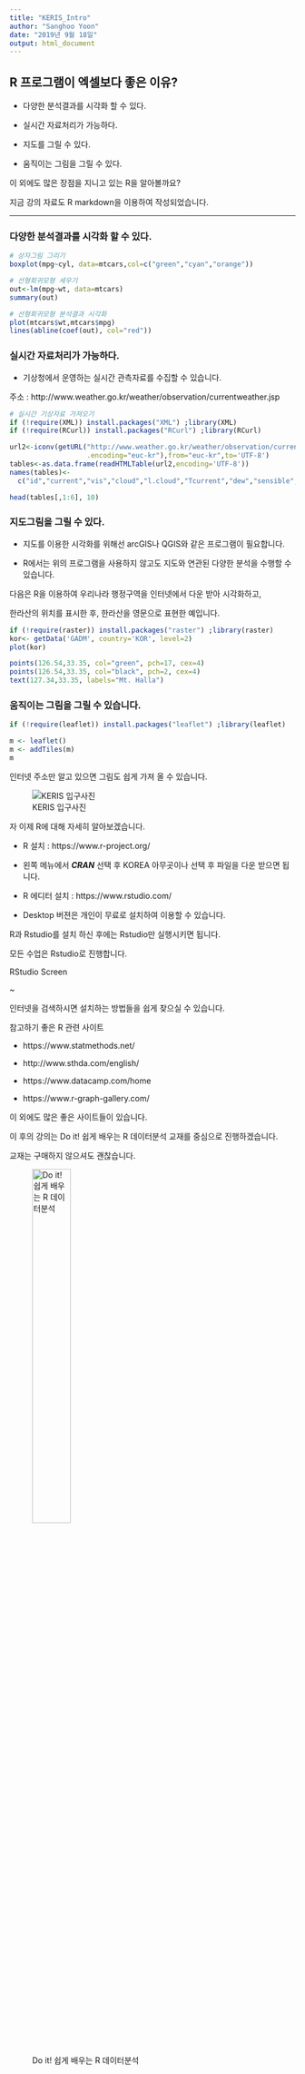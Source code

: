 ```yaml
---
title: "KERIS_Intro"
author: "Sanghoo Yoon"
date: "2019년 9월 18일"
output: html_document
---
```


## R 프로그램이 엑셀보다 좋은 이유?

* 다양한 분석결과를 시각화 할 수 있다.

* 실시간 자료처리가 가능하다.

* 지도를 그릴 수 있다.

* 움직이는 그림을 그릴 수 있다. 

이 외에도 많은 장점을 지니고 있는 R을 알아볼까요?

지금 강의 자료도 R markdown을 이용하여 작성되었습니다. 

---
### 다양한 분석결과를 시각화 할 수 있다. 
 
```r
# 상자그림 그리기
boxplot(mpg~cyl, data=mtcars,col=c("green","cyan","orange"))

# 선형회귀모형 세우기
out<-lm(mpg~wt, data=mtcars)
summary(out)

# 선형회귀모형 분석결과 시각화
plot(mtcars$wt,mtcars$mpg)
lines(abline(coef(out), col="red"))
```

### 실시간 자료처리가 가능하다. 

* 기상청에서 운영하는 실시간 관측자료를 수집할 수 있습니다.

주소 : http://www.weather.go.kr/weather/observation/currentweather.jsp

```r
# 실시간 기상자료 가져오기
if (!require(XML)) install.packages("XML") ;library(XML)
if (!require(RCurl)) install.packages("RCurl") ;library(RCurl)

url2<-iconv(getURL("http://www.weather.go.kr/weather/observation/currentweather.jsp",
                   .encoding="euc-kr"),from="euc-kr",to='UTF-8')
tables<-as.data.frame(readHTMLTable(url2,encoding='UTF-8'))
names(tables)<-
  c("id","current","vis","cloud","l.cloud","Tcurrent","dew","sensible","prec","rh","dir","ws","hpa")

head(tables[,1:6], 10)
```

### 지도그림을 그릴 수 있다. 

* 지도를 이용한 시각화를 위해선 arcGIS나 QGIS와 같은 프로그램이 필요합니다.

* R에서는 위의 프로그램을 사용하지 않고도 지도와 연관된 다양한 분석을 수행할 수 있습니다.

다음은 R을 이용하여 우리나라 행정구역을 인터넷에서 다운 받아 시각화하고,

한라산의 위치를 표시한 후, 한라산을 영문으로 표현한 예입니다. 

```r
if (!require(raster)) install.packages("raster") ;library(raster)
kor<- getData('GADM', country='KOR', level=2)
plot(kor)

points(126.54,33.35, col="green", pch=17, cex=4)
points(126.54,33.35, col="black", pch=2, cex=4)
text(127.34,33.35, labels="Mt. Halla")
```

###  움직이는 그림을 그릴 수 있습니다.

```r
if (!require(leaflet)) install.packages("leaflet") ;library(leaflet)

m <- leaflet()
m <- addTiles(m)
m
```

인터넷 주소만 알고 있으면 그림도 쉽게 가져 올 수 있습니다.

![KERIS 입구사진](https://upload.wikimedia.org/wikipedia/commons/thumb/5/55/KERIS_Logo.jpg/230px-KERIS_Logo.jpg)


자 이제 R에 대해 자세히 알아보겠습니다.

- R 설치 : https://www.r-project.org/

* 왼쪽 메뉴에서 ***CRAN*** 선택 후 KOREA 아무곳이나 선택 후 파일을 다운 받으면 됩니다.


- R 에디터 설치 : https://www.rstudio.com/

* Desktop 버젼은 개인이 무료로 설치하여 이용할 수 있습니다.

R과 Rstudio를 설치 하신 후에는 Rstudio만 실행시키면 됩니다.

모든 수업은 Rstudio로 진행합니다.

RStudio Screen

~[](http://www.sthda.com/sthda/RDoc/images/rstudio.png)

인터넷을 검색하시면 설치하는 방법들을 쉽게 찾으실 수 있습니다.



참고하기 좋은 R 관련 사이트

* https://www.statmethods.net/

* http://www.sthda.com/english/

* https://www.datacamp.com/home

* https://www.r-graph-gallery.com/

이 외에도 많은 좋은 사이트들이 있습니다. 

이 후의 강의는 Do it! 쉽게 배우는 R 데이터분석 교재를 중심으로 진행하겠습니다.

교재는 구매하지 않으셔도 괜찮습니다. 

![Do it! 쉽게 배우는 R 데이터분석](http://image.yes24.com/Goods/43868089/800x0){width=40%}
